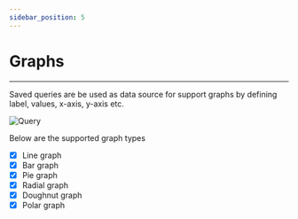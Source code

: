 ```yaml
---
sidebar_position: 5
---
```

# Graphs
-------------
Saved queries are be used as data source for support graphs by defining label, values, x-axis, y-axis etc. 

![Query](/img/graphs.png)

Below are the supported graph types
- [x] Line graph
- [x] Bar graph
- [x] Pie graph
- [x] Radial graph
- [x] Doughnut graph
- [x] Polar graph